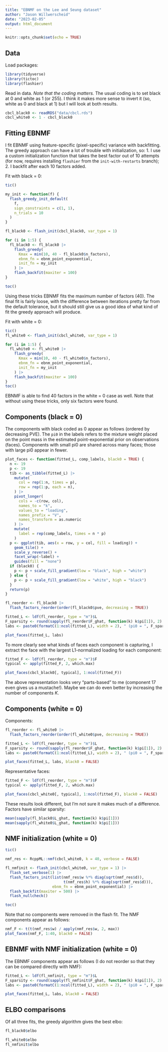 ```yaml
---
title: "EBNMF on the Lee and Seung dataset"
author: "Jason Willwerscheid"
date: "2023-02-05"
output: html_document
---
```


```r
knitr::opts_chunk$set(echo = TRUE)
```

## Data

Load packages:

```r
library(tidyverse)
library(tictoc)
library(flashier)
```

Read in data. *Note that the coding matters.* The usual coding is to set black at 0 and white as 1 (or 255). I think it makes more sense to invert it (so, white as 0 and black at 1) but I will look at both results.

```r
cbcl_black0 <- readRDS("data/cbcl.rds")
cbcl_white0 <- 1 - cbcl_black0
```

## Fitting EBNMF

I fit EBNMF using feature-specific (pixel-specific) variance with backfitting. The greedy approach can have a lot of trouble with initialization, so: 1. I use a custom initialization function that takes the best factor out of 10 attempts (for now, requires installing `flashier` from the `init-with-restarts` branch); 2. I backfit after each 10 factors added.

Fit with black = 0:

```r
tic()

my_init <- function(f) {
  flash_greedy_init_default(
    f,
    sign_constraints = c(1, 1),
    n_trials = 10
  )
}

fl_black0 <- flash_init(cbcl_black0, var_type = 1) 

for (i in 1:5) {
  fl_black0 <- fl_black0 |>
    flash_greedy(
      Kmax = min(10, 40 - fl_black0$n_factors), 
      ebnm_fn = ebnm_point_exponential,
      init_fn = my_init
    ) |>
    flash_backfit(maxiter = 100)
}

toc()
```

Using these tricks EBNMF fits the maximum number of factors (40). The final fit is fairly loose, with the difference between iterations pretty far from the default tolerance, but it should still give us a good idea of what kind of fit the greedy approach will produce.

Fit with white = 0:

```r
tic()
fl_white0 <- flash_init(cbcl_white0, var_type = 1) 

for (i in 1:5) {
  fl_white0 <- fl_white0 |>
    flash_greedy(
      Kmax = min(10, 40 - fl_white0$n_factors), 
      ebnm_fn = ebnm_point_exponential,
      init_fn = my_init
    ) |>
    flash_backfit(maxiter = 100)
}
toc()
```

EBNMF is able to find 40 factors in the white = 0 case as well. Note that without using these tricks, only six factors were found.

## Components (black = 0)

The components with black coded as 0 appear as follows (ordered by decreasing PVE). The `pi0` in the labels refers to the mixture weight placed on the point mass in the estimated point-exponential prior on observations (faces). Components with small pi0 are shared across many faces; those with large pi0 appear in fewer.

```r
plot_faces <- function(fitted_L, comp_labels, black0 = TRUE) {
  n <- 19
  p <- 19
  tib <- as_tibble(fitted_L) |>
    mutate(
      col = rep(1:n, times = p),
      row = rep(1:p, each = n),
    ) |>
    pivot_longer(
      cols = -c(row, col),
      names_to = "k",
      values_to = "loading",
      names_prefix = "V",
      names_transform = as.numeric
    ) |>
    mutate(
      label = rep(comp_labels, times = n * p)
    )
  p <- ggplot(tib, aes(x = row, y = col, fill = loading)) +
    geom_tile() +
    scale_y_reverse() +
    facet_wrap(~label) +
    guides(fill = "none")
  if (black0) {
    p <- p + scale_fill_gradient(low = "black", high = "white")
  } else {
    p <- p + scale_fill_gradient(low = "white", high = "black")
  }
  return(p)
}

fl_reorder <- fl_black0 |>
  flash_factors_reorder(order(fl_black0$pve, decreasing = TRUE))

fitted_L <- ldf(fl_reorder, type = "m")$L
F_sparsity <- round(sapply(fl_reorder$F_ghat, function(k) k$pi[1]), 2)
labs <- paste0(formatC(1:ncol(fitted_L), width = 2), " (pi0 = ", F_sparsity, ")")

plot_faces(fitted_L, labs)
```

To more clearly see what kinds of faces each component is capturing, I extract the face with the largest L1-normalized loading for each component:

```r
fitted_F <- ldf(fl_reorder, type = "m")$F
typical <- apply(fitted_F, 2, which.max)

plot_faces(cbcl_black0[, typical], 1:ncol(fitted_F))
```

The above representation looks very "parts-based" to me (component 17 even gives us a mustache!). Maybe we can do even better by increasing the number of components $K$.

## Components (white = 0)

Components:

```r
fl_reorder <- fl_white0 |>
  flash_factors_reorder(order(fl_white0$pve, decreasing = TRUE))

fitted_L <- ldf(fl_reorder, type = "m")$L
F_sparsity <- round(sapply(fl_reorder$F_ghat, function(k) k$pi[1]), 2)
labs <- paste0(formatC(1:ncol(fitted_L), width = 2), " (pi0 = ", F_sparsity, ")")

plot_faces(fitted_L, labs, black0 = FALSE)
```

Representative faces:

```r
fitted_F <- ldf(fl_reorder, type = "m")$F
typical <- apply(fitted_F, 2, which.max)

plot_faces(cbcl_white0[, typical], 1:ncol(fitted_F), black0 = FALSE)
```

These results look different, but I'm not sure it makes much of a difference. Factors have similar sparsity:

```r
mean(sapply(fl_black0$L_ghat, function(k) k$pi[1]))
mean(sapply(fl_white0$L_ghat, function(k) k$pi[1]))
```


## NMF initialization (white = 0)

```r
tic()

nmf_res <- RcppML::nmf(cbcl_white0, k = 40, verbose = FALSE)

fl_nmfinit <- flash_init(cbcl_white0, var_type = 1) |>
  flash_set_verbose(1) |>
  flash_factors_init(list(nmf_res$w %*% diag(sqrt(nmf_res$d)),
                          t(nmf_res$h) %*% diag(sqrt(nmf_res$d))),
                     ebnm_fn = ebnm_point_exponential) |>
  flash_backfit(maxiter = 500) |>
  flash_nullcheck()

toc()
```

Note that no components were removed in the flash fit. The NMF components appear as follows:

```r
nmf_F <- t(t(nmf_res$w) / apply(nmf_res$w, 2, max))
plot_faces(nmf_F, 1:40, black0 = FALSE)
```

## EBNMF with NMF initialization (white = 0)

The EBNMF components appear as follows (I do not reorder so that they can be compared directly with NMF):

```r
fitted_L <- ldf(fl_nmfinit, type = "m")$L
F_sparsity <- round(sapply(fl_nmfinit$F_ghat, function(k) k$pi[1]), 2)
labs <- paste0(formatC(1:ncol(fitted_L), width = 2), " (pi0 = ", F_sparsity, ")")

plot_faces(fitted_L, labs, black0 = FALSE)
```

## ELBO comparisons

Of all three fits, the greedy algorithm gives the best elbo:

```r
fl_black0$elbo

fl_white0$elbo
fl_nmfinit$elbo
```

